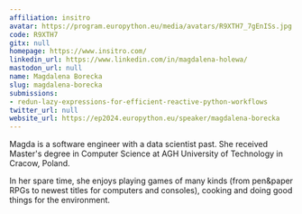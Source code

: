 ```yaml
---
affiliation: insitro
avatar: https://program.europython.eu/media/avatars/R9XTH7_7gEnISs.jpg
code: R9XTH7
gitx: null
homepage: https://www.insitro.com/
linkedin_url: https://www.linkedin.com/in/magdalena-holewa/
mastodon_url: null
name: Magdalena Borecka
slug: magdalena-borecka
submissions:
- redun-lazy-expressions-for-efficient-reactive-python-workflows
twitter_url: null
website_url: https://ep2024.europython.eu/speaker/magdalena-borecka
---
```


Magda is a software engineer with a data scientist past. She received Master's degree in Computer Science at AGH University of Technology in Cracow, Poland.

In her spare time, she enjoys playing games of many kinds (from pen&paper RPGs to newest titles for computers and consoles), cooking and doing good things for the environment.
